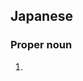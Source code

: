 ==Japanese==
{{ja-kanjitab|慧|実|子}}

===Proper noun===
{{ja-pos|proper|えみこ}}
# {{given name|female|lang=ja|sort=えみこ}}